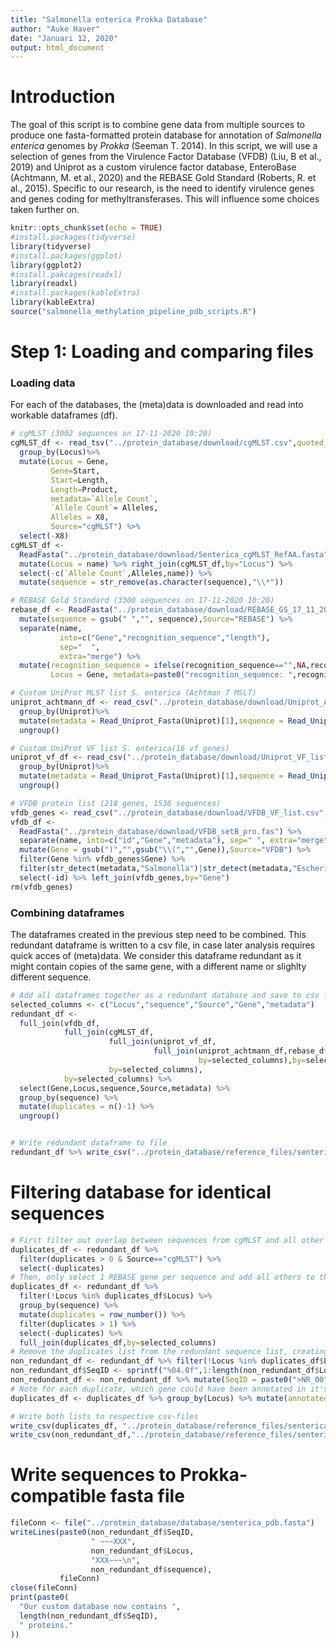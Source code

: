 ```yaml
---
title: "Salmonella enterica Prokka Database"
author: "Auke Haver"
date: "Januari 12, 2020"
output: html_document
---
```

# Introduction
The goal of this script is to combine gene data from multiple sources to produce one fasta-formatted protein database for annotation of *Salmonella enterica* genomes by *Prokka* (Seeman T. 2014). In this script, we will use a selection of genes from the Virulence Factor Database (VFDB) (Liu, B et al., 2019) and Uniprot as a custom virulence factor database, EnteroBase (Achtmann, M. et al., 2020) and the REBASE Gold Standard (Roberts, R. et al., 2015). Specific to our research, is the need to identify virulence genes and genes coding for methyltransferases. This will influence some choices taken further on.

```r
knitr::opts_chunk$set(echo = TRUE)
#install.packages(tidyverse)
library(tidyverse)
#install.packages(ggplot)
library(ggplot2)
#install.pakcages(readxl)
library(readxl)
#install.packages(kableExtra)
library(kableExtra)
source("salmonella_methylation_pipeline_pdb_scripts.R")
```
# Step 1: Loading and comparing files
### Loading data
For each of the databases, the (meta)data is downloaded and read into workable dataframes (df).
```r
# cgMLST (3002 sequences on 17-11-2020 10:20)
cgMLST_df <- read_tsv("../protein_database/download/cgMLST.csv",quoted_na=NA, trim_ws = TRUE,col_types = "cccicccc") %>%
  group_by(Locus)%>%
  mutate(Locus = Gene, 
         Gene=Start, 
         Start=Length, 
         Length=Product, 
         metadata=`Allele Count`, 
         `Allele Count`= Alleles, 
         Alleles = X8,
         Source="cgMLST") %>% 
  select(-X8)
cgMLST_df <- 
  ReadFasta("../protein_database/download/Senterica_cgMLST_RefAA.fasta") %>% 
  mutate(Locus = name) %>% right_join(cgMLST_df,by="Locus") %>% 
  select(-c(`Allele Count`,Alleles,name)) %>%
  mutate(sequence = str_remove(as.character(sequence),"\\*"))

# REBASE Gold Standard (3300 sequences on 17-11-2020 10:20)
rebase_df <- ReadFasta("../protein_database/download/REBASE_GS_17_11_2020_1002.fasta") %>% 
  mutate(sequence = gsub(" ","", sequence),Source="REBASE") %>% 
  separate(name, 
           into=c("Gene","recognition_sequence","length"), 
           sep="  ", 
           extra="merge") %>%
  mutate(recognition_sequence = ifelse(recognition_sequence=="",NA,recognition_sequence),
         Locus = Gene, metadata=paste0("recognition_sequence: ",recognition_sequence))

# Custom UniProt MLST list S. enterica (Achtman 7 MSLT)
uniprot_achtmann_df <- read_csv("../protein_database/download/Uniprot_Achtmann_list.csv",col_types = "ccc") %>%
  group_by(Uniprot)%>%
  mutate(metadata = Read_Uniprot_Fasta(Uniprot)[1],sequence = Read_Uniprot_Fasta(Uniprot)[2],Source="Uniprot_Achtmann") %>%
  ungroup()

# Custom UniProt VF list S. enterica(16 vf genes)
uniprot_vf_df <- read_csv("../protein_database/download/Uniprot_VF_list.csv",col_types = "ccc") %>%
  group_by(Uniprot)%>%
  mutate(metadata = Read_Uniprot_Fasta(Uniprot)[1],sequence = Read_Uniprot_Fasta(Uniprot)[2],Source="UniProt_VF") %>%
  ungroup()

# VFDB protein list (218 genes, 1536 sequences)
vfdb_genes <- read_csv("../protein_database/download/VFDB_VF_list.csv",col_types = "cc")
vfdb_df <- 
  ReadFasta("../protein_database/download/VFDB_setB_pro.fas") %>% 
  separate(name, into=c("id","Gene","metadata"), sep=" ", extra="merge") %>%
  mutate(Gene = gsub(")","",gsub("\\(","",Gene)),Source="VFDB") %>%
  filter(Gene %in% vfdb_genes$Gene) %>%
  filter(str_detect(metadata,"Salmonella")|str_detect(metadata,"Escherichia")) %>%
  select(-id) %>% left_join(vfdb_genes,by="Gene")
rm(vfdb_genes)
```

### Combining dataframes
The dataframes created in the previous step need to be combined. This redundant dataframe is written to a csv file, in case later analysis requires quick acces of (meta)data. We consider this dataframe redundant as it might contain copies of the same gene, with a different name or slighlty different sequence. 
```r
# Add all dataframes together as a redundant database and save to csv for source identification
selected_columns <- c("Locus","sequence","Source","Gene","metadata")
redundant_df <- 
  full_join(vfdb_df,
            full_join(cgMLST_df,
                      full_join(uniprot_vf_df,
                                full_join(uniprot_achtmann_df,rebase_df,
                                          by=selected_columns),by=selected_columns),
                      by=selected_columns),
            by=selected_columns) %>%
  select(Gene,Locus,sequence,Source,metadata) %>%
  group_by(sequence) %>%
  mutate(duplicates = n()-1) %>%
  ungroup()


# Write redundant dataframe to file
redundant_df %>% write_csv("../protein_database/reference_files/senterica_pdb_redundant.csv") %>% filter()

```

# Filtering database for identical sequences
```r
# First filter out overlap between sequences from cgMLST and all other sources
duplicates_df <- redundant_df %>%
  filter(duplicates > 0 & Source=="cgMLST") %>%
  select(-duplicates)
# Then, only select 1 REBASE gene per sequence and add all others to the duplicates list
duplicates_df <- redundant_df %>% 
  filter(!Locus %in% duplicates_df$Locus) %>%
  group_by(sequence) %>%
  mutate(duplicates = row_number()) %>% 
  filter(duplicates > 1) %>%
  select(-duplicates) %>%
  full_join(duplicates_df,by=selected_columns)
# Remove the duplicates list from the redundant sequence list, creating the non-redundant sequence list. Add a new ID to each sequence
non_redundant_df <- redundant_df %>% filter(!Locus %in% duplicates_df$Locus)
non_redundant_df$SeqID <- sprintf("%04.0f",1:length(non_redundant_df$Locus))
non_redundant_df <- non_redundant_df %>% mutate(SeqID = paste0(">NR_00",SeqID,".1"))
# Note for each duplicate, which gene could have been annotated in it's place
duplicates_df <- duplicates_df %>% group_by(Locus) %>% mutate(annotated = non_redundant_df$Locus[non_redundant_df$sequence == sequence])

# Write both lists to respective csv-files
write_csv(duplicates_df, "../protein_database/reference_files/senterica_pdb_duplicates.csv")
write_csv(non_redundant_df,"../protein_database/reference_files/senterica_pdb_vnon_redundant.csv")
```

# Write sequences to Prokka-compatible fasta file
```r
fileConn <- file("../protein_database/database/senterica_pdb.fasta")
writeLines(paste0(non_redundant_df$SeqID,
                  " ~~~XXX",
                  non_redundant_df$Locus,
                  "XXX~~~\n",
                  non_redundant_df$sequence),
           fileConn)
close(fileConn)
print(paste0(
  "Our custom database now contains ",
  length(non_redundant_df$SeqID),
  " proteins."
))
```





